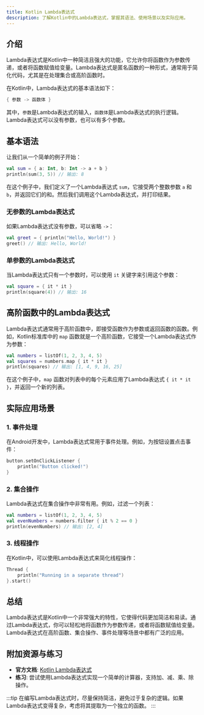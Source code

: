```yaml
---
title: Kotlin Lambda表达式
description: 了解Kotlin中的Lambda表达式，掌握其语法、使用场景以及实际应用。
---
```


## 介绍

Lambda表达式是Kotlin中一种简洁且强大的功能，它允许你将函数作为参数传递，或者将函数赋值给变量。Lambda表达式是匿名函数的一种形式，通常用于简化代码，尤其是在处理集合或高阶函数时。

在Kotlin中，Lambda表达式的基本语法如下：

```kotlin
{ 参数 -> 函数体 }
```

其中，`参数`是Lambda表达式的输入，`函数体`是Lambda表达式的执行逻辑。Lambda表达式可以没有参数，也可以有多个参数。

## 基本语法

让我们从一个简单的例子开始：

```kotlin
val sum = { a: Int, b: Int -> a + b }
println(sum(3, 5)) // 输出: 8
```

在这个例子中，我们定义了一个Lambda表达式 `sum`，它接受两个整数参数 `a` 和 `b`，并返回它们的和。然后我们调用这个Lambda表达式，并打印结果。

### 无参数的Lambda表达式

如果Lambda表达式没有参数，可以省略 `->`：

```kotlin
val greet = { println("Hello, World!") }
greet() // 输出: Hello, World!
```

### 单参数的Lambda表达式

当Lambda表达式只有一个参数时，可以使用 `it` 关键字来引用这个参数：

```kotlin
val square = { it * it }
println(square(4)) // 输出: 16
```

## 高阶函数中的Lambda表达式

Lambda表达式通常用于高阶函数中，即接受函数作为参数或返回函数的函数。例如，Kotlin标准库中的 `map` 函数就是一个高阶函数，它接受一个Lambda表达式作为参数：

```kotlin
val numbers = listOf(1, 2, 3, 4, 5)
val squares = numbers.map { it * it }
println(squares) // 输出: [1, 4, 9, 16, 25]
```

在这个例子中，`map` 函数对列表中的每个元素应用了Lambda表达式 `{ it * it }`，并返回一个新的列表。

## 实际应用场景

### 1. 事件处理

在Android开发中，Lambda表达式常用于事件处理。例如，为按钮设置点击事件：

```kotlin
button.setOnClickListener { 
    println("Button clicked!")
}
```

### 2. 集合操作

Lambda表达式在集合操作中非常有用。例如，过滤一个列表：

```kotlin
val numbers = listOf(1, 2, 3, 4, 5)
val evenNumbers = numbers.filter { it % 2 == 0 }
println(evenNumbers) // 输出: [2, 4]
```

### 3. 线程操作

在Kotlin中，可以使用Lambda表达式来简化线程操作：

```kotlin
Thread {
    println("Running in a separate thread")
}.start()
```

## 总结

Lambda表达式是Kotlin中一个非常强大的特性，它使得代码更加简洁和易读。通过Lambda表达式，你可以轻松地将函数作为参数传递，或者将函数赋值给变量。Lambda表达式在高阶函数、集合操作、事件处理等场景中都有广泛的应用。

## 附加资源与练习

- **官方文档**: [Kotlin Lambda表达式](https://kotlinlang.org/docs/lambdas.html)
- **练习**: 尝试使用Lambda表达式实现一个简单的计算器，支持加、减、乘、除操作。

:::tip
在编写Lambda表达式时，尽量保持简洁，避免过于复杂的逻辑。如果Lambda表达式变得复杂，考虑将其提取为一个独立的函数。
:::